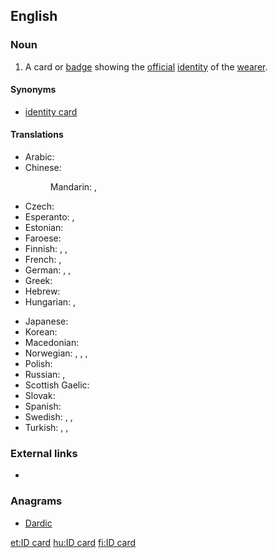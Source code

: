 ==English==

===Noun===
{{en-noun|head=[[ID]] [[card]]}}

# A card or [[badge]] showing the [[official]] [[identity]] of the [[wearer]].

====Synonyms====
* [[identity card]]

====Translations====
{{trans-top|card or badge showing the official identity of the wearer}}
* Arabic: {{t-|ar|بطاقة هوية|f|tr=biṭāqa huwíyya|sc=Arab}}
* Chinese:
*: Mandarin: {{t|cmn|身分證|sc=Hani}}, {{t|cmn|身分证|tr=shēnfenzhèng|sc=Hani}}
* Czech: {{t-|cs|občanský průkaz|m}}
* Esperanto: {{t-|eo|identigilo}}, {{t-|eo|identiga karto}}
* Estonian: {{t-|et|isikutunnistus}}
* Faroese: {{t-|fo|samleikaprógv|n}}
* Finnish: {{t+|fi|henkilökortti}}, {{t+|fi|henkilöllisyystodistus}}, {{t-|fi|henkilötodistus}}
* French: {{t+|fr|carte d'identité|f}}, {{t-|fr|pièce d'identité|f}}
* German: {{t+|de|Ausweis|m}}, {{t+|de|Personalausweis|m}}, {{t+|de|ID|f}}
* Greek: {{t-|el|δελτίο αστυνομικής ταυτότητας|n|tr=deltí astynomikís tautótitas|sc=Grek}}
* Hebrew: {{t+|he|תְעוּדַת זֶהוּת|f|tr=te'udat zehut}}
* Hungarian: {{t+|hu|személyi igazolvány}}, {{qualifier|colloquial}} {{t+|hu|személyi}}
{{trans-mid}}
* Japanese: {{t-|ja|IDカード|tr=ai-dī kādo|alt=ＩＤカード|sc=Jpan}}
* Korean: {{t-|ko|ID 카드|tr=ai-di kadeu|sc=Kore}}
* Macedonian: {{t-|mk|лична карта|f|tr=líčna kárta}}
* Norwegian: {{t-|no|ID-kort|n}}, {{t-|no|identifikasjonsbevis|n}}, {{t-|no|legitimasjon|m}}, {{t-|no|ID|m}}
* Polish: {{t+|pl|dowód osobisty|m}}
* Russian: {{t-|ru|удостоверение личности|tr=udostoverénije líčnosti|sc=Cyrl}}, {{qualifier|вну́тренний}} {{t+|ru|паспорт|m|tr=pásport|sc=Cyrl}} {{qualifier|Russian standard identity card}}
* Scottish Gaelic: {{t-|gd|cairt-aithne|f}}
* Slovak: {{t-|sk|občiansky preukaz|m}}
* Spanish: {{t-|es|carnet de identidad|m}}
* Swedish: {{t-|sv|identifikation|c}}, {{t+|sv|legitimation|c}}, {{t-|sv|ID-kort|n}}
* Turkish: {{t+|tr|kimlik}},  {{t+|tr|kimlik kartı}},  {{t+|tr|nüfus cüzdanı}}
{{trans-bottom}}

===External links===
* {{pedialite|Identity document}}

===Anagrams===
* [[Dardic#English|Dardic]]

[[et:ID card]]
[[hu:ID card]]
[[fi:ID card]]